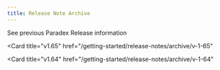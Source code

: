 ```yaml
---
title: Release Note Archive
---
```


See previous Paradex Release information

<CardGroup cols={2}>

<Card
  title="v1.65"
  href="/getting-started/release-notes/archive/v-1-65"
>
</Card>

<Card
  title="v1.64"
  href="/getting-started/release-notes/archive/v-1-64"
>
</Card>

</CardGroup>